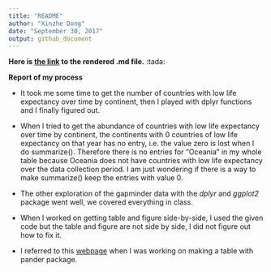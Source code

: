 ```yaml
---
title: "README"
author: "Xinzhe Dong"
date: "September 30, 2017"
output: github_document
---
```



**Here is [the link](https://github.com/hannahdxz/STAT545-hw-Dong-Xinzhe/blob/master/hw03/hw03_Rmarkdown.md) to the rendered .md file.** :tada: 

**Report of my process**

* It took me some time to get the number of countries with low life expectancy over time by continent, then I played with dplyr functions and I finally figured out.

* When I tried to get the abundance of countries with low life expectancy over time by continent, the continents with 0 countries of low life expectancy on that year has no entry, i.e. the value zero is lost when I do summarize(). Therefore there is no entries for "Oceania" in my whole table because Oceania does not have countries with low life expectancy over the data collection period. I am just wondering if there is a way to make summarize() keep the entries with value 0. 

* The other exploration of the gapminder data with the *dplyr* and *ggplot2* package went well, we covered everything in class. 

* When I worked on getting table and figure side-by-side, I used the given code but the table and figure are not side by side, I did not figure out how to fix it.

* I referred to this [webpage](https://cran.r-project.org/web/packages/pander/README.html) when I was working on making a table with pander package.

